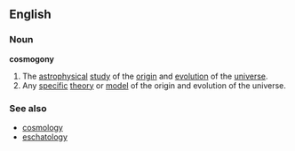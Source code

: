 ==English==
===Noun===
{{wikipedia}}
'''cosmogony'''
# The [[astrophysical]] [[study]] of the [[origin]] and [[evolution]] of the [[universe]]. 
# Any [[specific]] [[theory]] or [[model]] of the origin and evolution of the universe.
===See also===
*[[cosmology]]
*[[eschatology]]